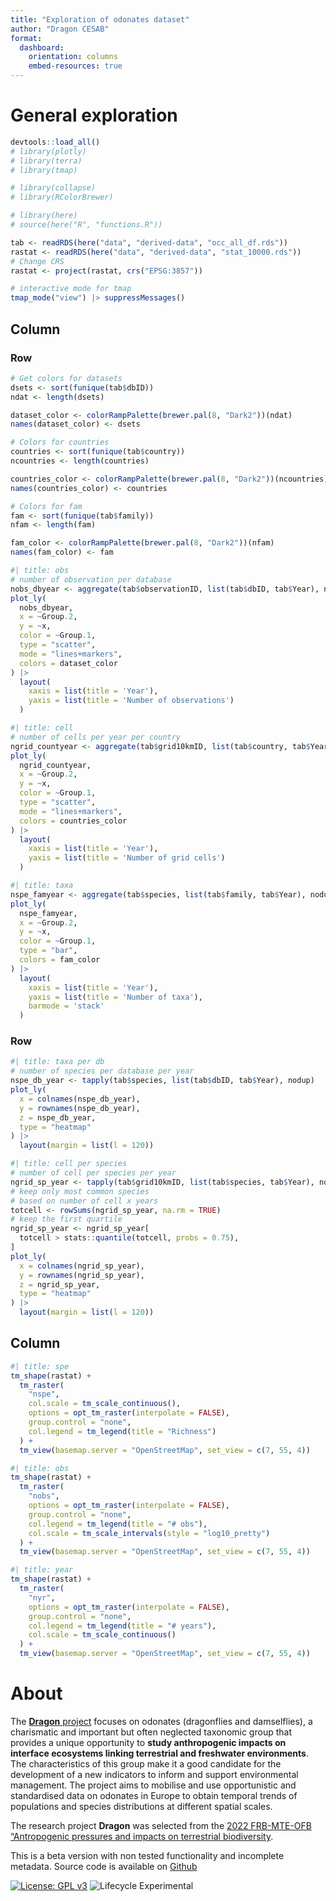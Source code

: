 ```yaml
---
title: "Exploration of odonates dataset"
author: "Dragon CESAB"
format:
  dashboard:
    orientation: columns
    embed-resources: true
---
```


# General exploration

```r
devtools::load_all()
# library(plotly)
# library(terra)
# library(tmap)

# library(collapse)
# library(RColorBrewer)

# library(here)
# source(here("R", "functions.R"))
```

```r
tab <- readRDS(here("data", "derived-data", "occ_all_df.rds"))
rastat <- readRDS(here("data", "derived-data", "stat_10000.rds"))
# Change CRS
rastat <- project(rastat, crs("EPSG:3857"))

# interactive mode for tmap
tmap_mode("view") |> suppressMessages()
```


## Column

### Row {.tabset}

```r
# Get colors for datasets
dsets <- sort(funique(tab$dbID))
ndat <- length(dsets)

dataset_color <- colorRampPalette(brewer.pal(8, "Dark2"))(ndat)
names(dataset_color) <- dsets

# Colors for countries
countries <- sort(funique(tab$country))
ncountries <- length(countries)

countries_color <- colorRampPalette(brewer.pal(8, "Dark2"))(ncountries)
names(countries_color) <- countries

# Colors for fam
fam <- sort(funique(tab$family))
nfam <- length(fam)

fam_color <- colorRampPalette(brewer.pal(8, "Dark2"))(nfam)
names(fam_color) <- fam
```

```r
#| title: obs
# number of observation per database
nobs_dbyear <- aggregate(tab$observationID, list(tab$dbID, tab$Year), nodup)
plot_ly(
  nobs_dbyear,
  x = ~Group.2,
  y = ~x,
  color = ~Group.1,
  type = "scatter",
  mode = "lines+markers",
  colors = dataset_color
) |>
  layout(
    xaxis = list(title = 'Year'),
    yaxis = list(title = 'Number of observations')
  )
```

```r
#| title: cell
# number of cells per year per country
ngrid_countyear <- aggregate(tab$grid10kmID, list(tab$country, tab$Year), nodup)
plot_ly(
  ngrid_countyear,
  x = ~Group.2,
  y = ~x,
  color = ~Group.1,
  type = "scatter",
  mode = "lines+markers",
  colors = countries_color
) |>
  layout(
    xaxis = list(title = 'Year'),
    yaxis = list(title = 'Number of grid cells')
  )
```

```r
#| title: taxa
nspe_famyear <- aggregate(tab$species, list(tab$family, tab$Year), nodup)
plot_ly(
  nspe_famyear,
  x = ~Group.2,
  y = ~x,
  color = ~Group.1,
  type = "bar",
  colors = fam_color
) |>
  layout(
    xaxis = list(title = 'Year'),
    yaxis = list(title = 'Number of taxa'),
    barmode = 'stack'
  )
```


### Row {.tabset}

```r
#| title: taxa per db
# number of species per database per year
nspe_db_year <- tapply(tab$species, list(tab$dbID, tab$Year), nodup)
plot_ly(
  x = colnames(nspe_db_year),
  y = rownames(nspe_db_year),
  z = nspe_db_year,
  type = "heatmap"
) |>
  layout(margin = list(l = 120))
```

```r
#| title: cell per species
# number of cell per species per year
ngrid_sp_year <- tapply(tab$grid10kmID, list(tab$species, tab$Year), nodup)
# keep only most common species
# based on number of cell x years
totcell <- rowSums(ngrid_sp_year, na.rm = TRUE)
# keep the first quartile
ngrid_sp_year <- ngrid_sp_year[
  totcell > stats::quantile(totcell, probs = 0.75),
]
plot_ly(
  x = colnames(ngrid_sp_year),
  y = rownames(ngrid_sp_year),
  z = ngrid_sp_year,
  type = "heatmap"
) |>
  layout(margin = list(l = 120))
```



## Column {.tabset}
```r
#| title: spe
tm_shape(rastat) +
  tm_raster(
    "nspe",
    col.scale = tm_scale_continuous(),
    options = opt_tm_raster(interpolate = FALSE),
    group.control = "none",
    col.legend = tm_legend(title = "Richness")
  ) +
  tm_view(basemap.server = "OpenStreetMap", set_view = c(7, 55, 4))
```

```r
#| title: obs
tm_shape(rastat) +
  tm_raster(
    "nobs",
    options = opt_tm_raster(interpolate = FALSE),
    group.control = "none",
    col.legend = tm_legend(title = "# obs"),
    col.scale = tm_scale_intervals(style = "log10_pretty")
  ) +
  tm_view(basemap.server = "OpenStreetMap", set_view = c(7, 55, 4))
```

```r
#| title: year
tm_shape(rastat) +
  tm_raster(
    "nyr",
    options = opt_tm_raster(interpolate = FALSE),
    group.control = "none",
    col.legend = tm_legend(title = "# years"),
    col.scale = tm_scale_continuous()
  ) +
  tm_view(basemap.server = "OpenStreetMap", set_view = c(7, 55, 4))
```

# About



The [**Dragon** project](https://www.fondationbiodiversite.fr/en/the-frb-in-action/programs-and-projects/le-cesab/dragon/) focuses on odonates (dragonflies and damselflies), a charismatic and important but often neglected taxonomic group that provides a unique opportunity to **study anthropogenic impacts on interface ecosystems linking terrestrial and freshwater environments**. The characteristics of this group make it a good candidate for the development of a new indicators to inform and support environmental management. The project aims to mobilise and use opportunistic and standardised data on odonates in Europe to obtain temporal trends of populations and species distributions at different spatial scales.  

The research project **Dragon** was selected from the [2022 FRB-MTE-OFB "Antropogenic pressures and impacts on terrestrial biodiversity](https://www.fondationbiodiversite.fr/en/calls/appel-a-projets-frb-mte-ofb-2022-impacts-sur-la-biodiversite-terrestre-dans-lanthropocene/).  


This is a beta version with non tested functionality and incomplete metadata. Source code is available on [Github](https://github.com/Dragon-odonates/dragongis)

<!-- badges: start -->
[![License: GPL v3](https://img.shields.io/badge/License-GPLv3-blue.svg)](https://www.gnu.org/licenses/gpl-3.0)
![Lifecycle Experimental](https://img.shields.io/badge/Lifecycle-Experimental-339999)
<!-- badges: end -->
